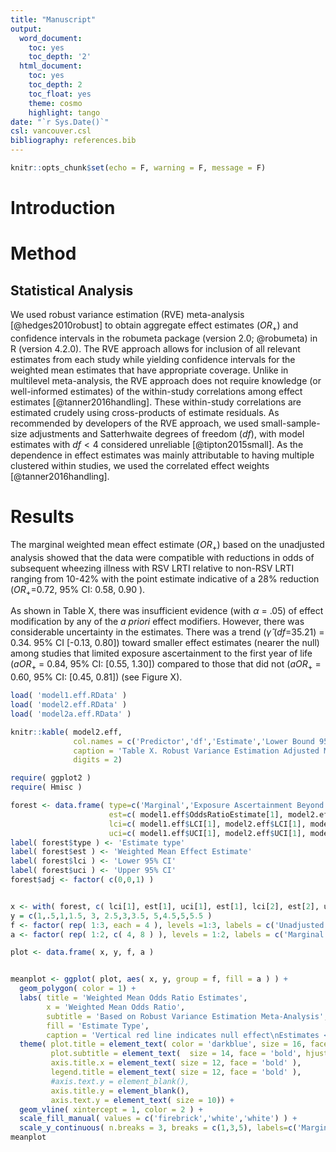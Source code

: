 ```yaml
---
title: "Manuscript"
output:
  word_document:
    toc: yes
    toc_depth: '2'
  html_document:
    toc: yes
    toc_depth: 2
    toc_float: yes
    theme: cosmo
    highlight: tango
date: "`r Sys.Date()`"
csl: vancouver.csl
bibliography: references.bib
---
```


```r
knitr::opts_chunk$set(echo = F, warning = F, message = F)
```

# Introduction

# Method

## Statistical Analysis

We used robust variance estimation (RVE) meta-analysis [@hedges2010robust] to obtain aggregate effect estimates ($OR_+$) and confidence intervals in the robumeta package (version 2.0; @robumeta) in R (version 4.2.0). The RVE approach allows for inclusion of all relevant estimates from each study while yielding confidence intervals for the weighted mean estimates that have appropriate coverage. Unlike in multilevel meta-analysis, the RVE approach does not require knowledge (or well-informed estimates) of the within-study correlations among effect estimates [@tanner2016handling]. These within-study correlations are estimated crudely using cross-products of estimate residuals. As recommended by developers of the RVE approach, we used small-sample-size adjustments and Satterhwaite degrees of freedom ($df$), with model estimates with $df<4$ considered unreliable [@tipton2015small]. As the dependence in effect estimates was mainly attributable to having multiple clustered within studies, we used the correlated effect weights [@tanner2016handling].   

# Results

The marginal weighted mean effect estimate ($OR_+$) based on the unadjusted analysis showed that the data were compatible with reductions in odds of subsequent wheezing illness with RSV LRTI relative to non-RSV LRTI ranging from 10-42% with the point estimate indicative of a 28% reduction ($OR_+$=0.72, 95% CI: 0.58, 0.90 ).

As shown in Table X, there  was insufficient evidence (with $\alpha$ = .05) of effect modification by any of the *a priori* effect modifiers. However, there was considerable uncertainty in the estimates. There was a trend ($\hat{\gamma}$ (*df*=35.21) = 0.34. 95% CI [-0.13, 0.80]) toward smaller effect estimates (nearer the null) among studies that limited exposure ascertainment to the first year of life ($aOR_+$ = 0.84, 95% CI: [0.55, 1.30]) compared to those that did not ($aOR_+$ = 0.60, 95% CI: [0.45, 0.81]) (see Figure X).  

```r
load( 'model1.eff.RData' )
load( 'model2.eff.RData' )
load( 'model2a.eff.RData' )

knitr::kable( model2.eff, 
              col.names = c('Predictor','df','Estimate','Lower Bound 95% CI','Upper Bound 95% CI' ), 
              caption = 'Table X. Robust Variance Estimation Adjusted Model (Estimates are Weighted Mean Odd Ratios)',
              digits = 2)
```


```r
require( ggplot2 )
require( Hmisc )

forest <- data.frame( type=c('Marginal','Exposure Ascertainment Beyond First Year','Limited Exposure Ascertainment to First Year' ),
                      est=c( model1.eff$OddsRatioEstimate[1], model2.eff$OR[1], model2a.eff$OddsRatioEstimate[1] ),
                      lci=c( model1.eff$LCI[1], model2.eff$LCI[1], model2a.eff$LCI[1] ),
                      uci=c( model1.eff$UCI[1], model2.eff$UCI[1], model2a.eff$UCI[1] ) )
label( forest$type ) <- 'Estimate type'
label( forest$est ) <- 'Weighted Mean Effect Estimate'
label( forest$lci ) <- 'Lower 95% CI'
label( forest$uci ) <- 'Upper 95% CI'
forest$adj <- factor( c(0,0,1) )


x <- with( forest, c( lci[1], est[1], uci[1], est[1], lci[2], est[2], uci[2], est[2],  lci[3], est[3], uci[3], est[3] ) )
y = c(1,.5,1,1.5, 3, 2.5,3,3.5, 5,4.5,5,5.5 )
f <- factor( rep( 1:3, each = 4 ), levels =1:3, labels = c('Unadjusted Estimate','Exposure Ascertainment Beyond First Year of Life','Limited Exposure Ascertainment to First Year of Life') )
a <- factor( rep( 1:2, c( 4, 8 ) ), levels = 1:2, labels = c('Marginal','Adjusted') )

plot <- data.frame( x, y, f, a )


meanplot <- ggplot( plot, aes( x, y, group = f, fill = a ) ) +
  geom_polygon( color = 1) +
  labs( title = 'Weighted Mean Odds Ratio Estimates',
        x = 'Weighted Mean Odds Ratio',
        subtitle = 'Based on Robust Variance Estimation Meta-Analysis',
        fill = 'Estimate Type',
        caption = 'Vertical red line indicates null effect\nEstimates < 1 indicate stronger effects of non-RSV LRTI relative RSV LRTI on subsequent wheeze\nEstimates > 1 indicate stronger effects of RSV LRTI relative non-RSV LRTI on subsequent wheeze') +
  theme( plot.title = element_text( color = 'darkblue', size = 16, face = 'bold', hjust = .5 ),
         plot.subtitle = element_text(  size = 14, face = 'bold', hjust = .5 ),
         axis.title.x = element_text( size = 12, face = 'bold' ),
         legend.title = element_text( size = 12, face = 'bold' ),
         #axis.text.y = element_blank(),
         axis.title.y = element_blank(),
         axis.text.y = element_text( size = 10)) +
  geom_vline( xintercept = 1, color = 2 ) +
  scale_fill_manual( values = c('firebrick','white','white') ) +
  scale_y_continuous( n.breaks = 3, breaks = c(1,3,5), labels=c('Marginal Estimate','Exposure Ascertainment\n Beyond First Year of Life','Limited Exposure Ascertainment\n to First Year of Life') ) 
meanplot


```

